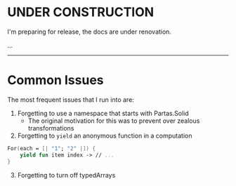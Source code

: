 # UNDER CONSTRUCTION

I'm preparing for release, the docs are under renovation.

...

---

# Common Issues

The most frequent issues that I run into are:
1. Forgetting to use a namespace that starts with Partas.Solid
    - The original motivation for this was to prevent over zealous transformations
2. Forgetting to `yield` an anonymous function in a computation

```fsharp "yield"
For(each = [| "1"; "2" |]) {
    yield fun item index -> // ...
}
```

3. Forgetting to turn off typedArrays
